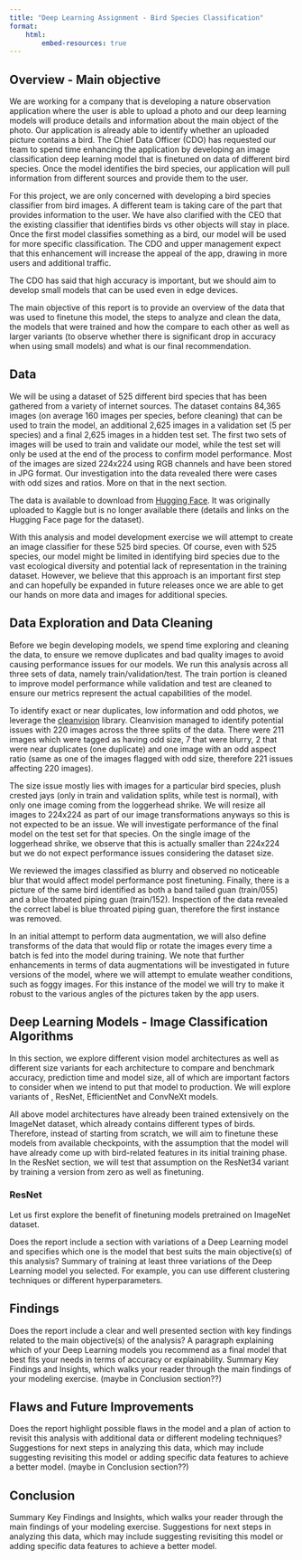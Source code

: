 ```yaml
---
title: "Deep Learning Assignment - Bird Species Classification"
format: 
    html:
        embed-resources: true
---
```


## Overview - Main objective

We are working for a company that is developing a nature observation application where the user is able to upload a photo and our deep learning models 
will produce details and information about the main object of the photo. Our application is already able to identify whether an uploaded picture contains a bird. 
The Chief Data Officer (CDO) has requested our team to spend time enhancing the application by developing an image classification deep learning model that is finetuned on data 
of different bird species. Once the model identifies the bird species, our application will pull information from different sources and provide them to the user.  

For this project, we are only concerned with developing a bird species classifier from bird images. A different team is taking care of the part that provides information to the user.
We have also clarified with the CEO that the existing classifier that identifies birds vs other objects will stay in place. Once the first model classifies something as a bird, our model 
will be used for more specific classification. The CDO and upper management expect that this enhancement will increase the appeal of the app, drawing in more users and additional traffic.  

The CDO has said that high accuracy is important, but we should aim to develop small models that can be used even in edge devices. 

The main objective of this report is to provide an overview of the data that was used to finetune this model, the steps to analyze and clean the data, the models that were trained and how the compare to each other as well as larger variants (to observe whether there is significant drop in accuracy when using small models) and what is our final recommendation.

## Data

We will be using a dataset of 525 different bird species that has been gathered from a variety of internet sources. 
The dataset contains 84,365 images (on average 160 images per species, before cleaning) that can be used to train the model, an additional 2,625 images in a validation set (5 per species) and a final 2,625 images in a hidden test set. The first two sets of images will be used to train and validate our model, while the test set will only be used at the end of the process to confirm model performance. 
Most of the images are sized 224x224 using RGB channels and have been stored in JPG format. Our investigation into the data revealed there were cases with odd sizes and ratios. More on that in the next section.  

The data is available to download from [Hugging Face](https://huggingface.co/datasets/chriamue/bird-species-dataset). It was originally uploaded to Kaggle but is no longer available there (details and links on the Hugging Face page for the dataset).

With this analysis and model development exercise we will attempt to create an image classifier for these 525 bird species. Of course, even with 525 species, our model might be limited in identifying bird species due to the vast ecological diversity and potential lack of representation in the training dataset. However, we believe that this approach is an important first step and can hopefully be expanded in future releases once we are able to get our hands on more data and images for additional species.

## Data Exploration and Data Cleaning

Before we begin developing models, we spend time exploring and cleaning the data, to ensure we remove duplicates and bad quality images to avoid causing performance issues for our models.
We run this analysis across all three sets of data, namely train/validation/test. The train portion is cleaned to improve model performance while validation and test are cleaned to ensure our metrics represent the actual capabilities of the model.  

To identify exact or near duplicates, low information and odd photos, we leverage the [cleanvision](https://github.com/cleanlab/cleanvision) library. Cleanvision managed to identify potential issues with 220 images across the three splits of the data. There were 211 images which were tagged as having odd size, 7 that were blurry, 2 that were near duplicates (one duplicate) and one image with an odd aspect ratio (same as one of the images flagged with odd size, therefore 221 issues affecting 220 images).  

The size issue mostly lies with images for a particular bird species, plush crested jays (only in train and validation splits, while test is normal), with only one image coming from the loggerhead shrike. We will resize all images to 224x224 as part of our image transformations anyways so this is not expected to be an issue. We will investigate performance of the final model on the test set for that species. On the single image of the loggerhead shrike, we observe that this is actually smaller than 224x224 but we do not expect performance issues considering the dataset size.  

We reviewed the images classified as blurry and observed no noticeable blur that would affect model performance post finetuning. Finally, there is a picture of the same bird identified as both a band tailed guan (train/055) and a blue throated piping guan (train/152). Inspection of the data revealed the correct label is blue throated piping guan, therefore the first instance was removed.  

In an initial attempt to perform data augmentation, we will also define transforms of the data that would flip or rotate the images every time a batch is fed into the model during training. We note that further enhancements in terms of data augmentations will be investigated in future versions of the model, where we will attempt to emulate weather conditions, such as foggy images. For this instance of the model we will try to make it robust to the various angles of the pictures taken by the app users.  

## Deep Learning Models - Image Classification Algorithms

In this section, we explore different vision model architectures as well as different size variants for each architecture to compare and benchmark accuracy, prediction time and model size, all of which are important factors to consider when we intend to put that model to production. We will explore variants of , ResNet, EfficientNet and ConvNeXt models.  

All above model architectures have already been trained extensively on the ImageNet dataset, which already contains different types of birds. Therefore, instead of starting from scratch, we will aim to finetune these models from available checkpoints, with the assumption that the model will have already come up with bird-related features in its initial training phase. In the ResNet section, we will test that assumption on the ResNet34 variant by training a version from zero as well as finetuning.

### ResNet

Let us first explore the benefit of finetuning models pretrained on ImageNet dataset.






Does the report include a section with variations of a Deep Learning model and specifies which one is the model that best suits the main objective(s) of this analysis?
Summary of training at least three variations of the Deep Learning model you selected. For example, you can use different clustering techniques or different hyperparameters.

## Findings

Does the report include a clear and well presented section with key findings related to the main objective(s) of the analysis?
A paragraph explaining which of your Deep Learning models you recommend as a final model that best fits your needs in terms of accuracy or explainability.
Summary Key Findings and Insights, which walks your reader through the main findings of your modeling exercise. (maybe in Conclusion section??)

## Flaws and Future Improvements

Does the report highlight possible flaws in the model and a plan of action to revisit this analysis with additional data or different modeling techniques?
Suggestions for next steps in analyzing this data, which may include suggesting revisiting this model or adding specific data features to achieve a better model. (maybe in Conclusion section??)

## Conclusion

Summary Key Findings and Insights, which walks your reader through the main findings of your modeling exercise.
Suggestions for next steps in analyzing this data, which may include suggesting revisiting this model or adding specific data features to achieve a better model.